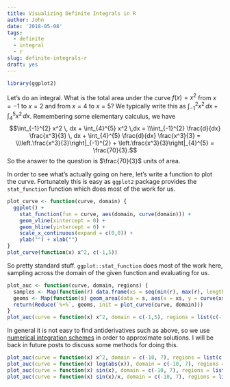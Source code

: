 ```yaml
---
title: Visualizing Definite Integrals in R
author: John
date: '2018-05-08'
tags:
  - definite
  - integral
  - r
slug: definite-integrals-r
draft: yes
---
```


```r
library(ggplot2)
```

Let's do an integral. What is the total area under the curve $f(x)=x^2$ from $x=-1$ to $x=2$ and from $x=4$ to $x=5$? We typically write this as $\int_{-1}^{2} x^2 \, dx + \int_{4}^{5} x^2 \, dx$. Remembering some elementary calculus, we have $$\int_{-1}^{2} x^2 \, dx + \int_{4}^{5} x^2 \,dx = \\\int_{-1}^{2} \frac{d}{dx} \frac{x^3}{3} \, dx + \int_{4}^{5} \frac{d}{dx} \frac{x^3}{3} = \\\left.\frac{x^3}{3}\right|_{-1}^{2} + \left.\frac{x^3}{3}\right|_{4}^{5} = 
\frac{70}{3}.$$ So the answer to the question is $\frac{70}{3}$ units of area.

In order to see what's actually going on here, let's write a function to plot the curve. Fortunately this is easy as `ggplot2` package provides the `stat_function` function which does most of the work for us.

```r
plot_curve <- function(curve, domain) {
  ggplot() + 
    stat_function(fun = curve, aes(domain, curve(domain))) + 
    geom_vline(xintercept = 0) + 
    geom_hline(yintercept = 0) +
    scale_x_continuous(expand = c(0,0)) +
    ylab("") + xlab("")
}
plot_curve(function(x) x^2, c(-1,5))
```

So pretty standard stuff. `ggplot::stat_function` does most of the work here, sampling across the domain of the given function and evaluating for us.

```r
plot_auc <- function(curve, domain, regions) {
  samples <- Map(function(r) data.frame(xs = seq(min(r), max(r), length.out = 100)), regions)
  geoms <- Map(function(s) geom_area(data = s, aes(x = xs, y = curve(xs)), alpha = .5), samples)
  return(Reduce(`%+%`, geoms, init = plot_curve(curve, domain)))
}
plot_auc(curve = function(x) x^2, domain = c(-1,5), regions = list(c(-1,2), c(4,5)))
```

In general it is not easy to find antiderivatives such as above, so we use [numerical integration schemes](https://en.wikipedia.org/wiki/Numerical_integration) in order to approximate solutions. I will be back in future posts to discuss some methods for doing this.

```r
plot_auc(curve = function(x) x^2, domain = c(-10, 7), regions = list(c(1,2), c(3,4,5), c(-1,0), c(-4,-8)))
plot_auc(curve = function(x) log(abs(x)), domain = c(-10, 7), regions = list(c(1,2), c(3,4,5), c(-1,0), c(-4,-8)))
plot_auc(curve = function(x) sin(x), domain = c(-10, 7), regions = list(c(1,2), c(3,4,5), c(-1,0), c(-4,-8)))
plot_auc(curve = function(x) sin(x)/x, domain = c(-10, 7), regions = list(c(1,2), c(3,4,5), c(-1,0), c(-4,-8)))
```


